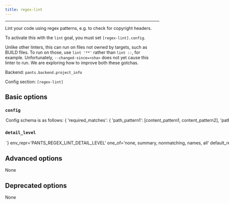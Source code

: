 ```yaml
---
title: regex-lint
---
```



---

Lint your code using regex patterns, e.g. to check for copyright headers.

To activate this with the `lint` goal, you must set `[regex-lint].config`.

Unlike other linters, this can run on files not owned by targets, such as BUILD files. To run on those, use `lint '**'` rather than `lint ::`, for example. Unfortunately, `--changed-since=<sha>` does not yet cause this linter to run. We are exploring how to improve both these gotchas.

Backend: <span className="color--primary">`pants.backend.project_info`</span>

Config section: <span className="color--primary">`[regex-lint]`</span>

<span className={styles.options}>

## Basic options

### `config`

<Option
  cli_repr={`--regex-lint-config="{'key1': val1, 'key2': val2, ...}"`}
  env_repr='PANTS_REGEX_LINT_CONFIG'
  default_repr={`{}`}
>

Config schema is as follows:

```
{
  'required_matches': {
    'path_pattern1': [content_pattern1, content_pattern2],
    'path_pattern2': [content_pattern1, content_pattern3],
    ...
  },
  'path_patterns': [
    {
      'name': path_pattern1',
      'pattern': <path regex pattern>,
      'inverted': True|False (defaults to False),
      'content_encoding': <encoding> (defaults to utf8)
    },
    ...
  ],
  'content_patterns': [
    {
      'name': 'content_pattern1',
      'pattern': <content regex pattern>,
      'inverted': True|False (defaults to False)
    }
    ...
  ]
}
```

Meaning: if a file matches some path pattern, its content must match all the corresponding content patterns.

It&#x27;s often helpful to load this config from a JSON or YAML file. To do that, set `[regex-lint].config = '@path/to/config.yaml'`, for example.

</Option>

### `detail_level`

<Option
  cli_repr={`--regex-lint-detail-level=<DetailLevel>`}
  env_repr='PANTS_REGEX_LINT_DETAIL_LEVEL'
  one_of='none, summary, nonmatching, names, all'
  default_repr={`nonmatching`}
>

How much detail to include in the result.

</Option>

## Advanced options

None

## Deprecated options

None

</span>
